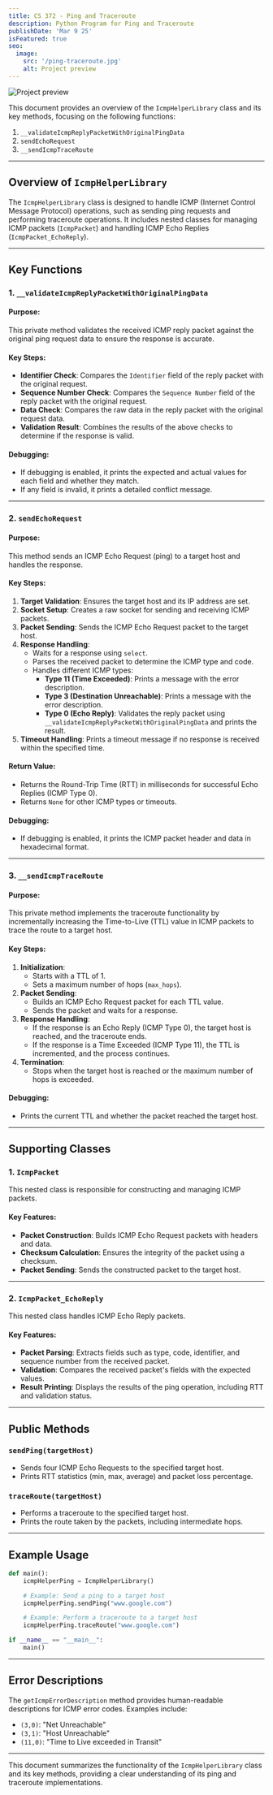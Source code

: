 ```yaml
---
title: CS 372 - Ping and Traceroute
description: Python Program for Ping and Traceroute
publishDate: 'Mar 9 25'
isFeatured: true
seo:
  image:
    src: '/ping-traceroute.jpg'
    alt: Project preview
---
```


<Image src={postImage} alt="Project preview" />

This document provides an overview of the `IcmpHelperLibrary` class and its key methods, focusing on the following functions:

1. `__validateIcmpReplyPacketWithOriginalPingData`
2. `sendEchoRequest`
3. `__sendIcmpTraceRoute`

---

## Overview of `IcmpHelperLibrary`

The `IcmpHelperLibrary` class is designed to handle ICMP (Internet Control Message Protocol) operations, such as sending ping requests and performing traceroute operations. It includes nested classes for managing ICMP packets (`IcmpPacket`) and handling ICMP Echo Replies (`IcmpPacket_EchoReply`).

---

## Key Functions

### 1. `__validateIcmpReplyPacketWithOriginalPingData`

#### Purpose:
This private method validates the received ICMP reply packet against the original ping request data to ensure the response is accurate.

#### Key Steps:
- **Identifier Check**: Compares the `Identifier` field of the reply packet with the original request.
- **Sequence Number Check**: Compares the `Sequence Number` field of the reply packet with the original request.
- **Data Check**: Compares the raw data in the reply packet with the original request data.
- **Validation Result**: Combines the results of the above checks to determine if the response is valid.

#### Debugging:
- If debugging is enabled, it prints the expected and actual values for each field and whether they match.
- If any field is invalid, it prints a detailed conflict message.

---

### 2. `sendEchoRequest`

#### Purpose:
This method sends an ICMP Echo Request (ping) to a target host and handles the response.

#### Key Steps:
1. **Target Validation**: Ensures the target host and its IP address are set.
2. **Socket Setup**: Creates a raw socket for sending and receiving ICMP packets.
3. **Packet Sending**: Sends the ICMP Echo Request packet to the target host.
4. **Response Handling**:
   - Waits for a response using `select`.
   - Parses the received packet to determine the ICMP type and code.
   - Handles different ICMP types:
     - **Type 11 (Time Exceeded)**: Prints a message with the error description.
     - **Type 3 (Destination Unreachable)**: Prints a message with the error description.
     - **Type 0 (Echo Reply)**: Validates the reply packet using `__validateIcmpReplyPacketWithOriginalPingData` and prints the result.
5. **Timeout Handling**: Prints a timeout message if no response is received within the specified time.

#### Return Value:
- Returns the Round-Trip Time (RTT) in milliseconds for successful Echo Replies (ICMP Type 0).
- Returns `None` for other ICMP types or timeouts.

#### Debugging:
- If debugging is enabled, it prints the ICMP packet header and data in hexadecimal format.

---

### 3. `__sendIcmpTraceRoute`

#### Purpose:
This private method implements the traceroute functionality by incrementally increasing the Time-to-Live (TTL) value in ICMP packets to trace the route to a target host.

#### Key Steps:
1. **Initialization**:
   - Starts with a TTL of 1.
   - Sets a maximum number of hops (`max_hops`).
2. **Packet Sending**:
   - Builds an ICMP Echo Request packet for each TTL value.
   - Sends the packet and waits for a response.
3. **Response Handling**:
   - If the response is an Echo Reply (ICMP Type 0), the target host is reached, and the traceroute ends.
   - If the response is a Time Exceeded (ICMP Type 11), the TTL is incremented, and the process continues.
4. **Termination**:
   - Stops when the target host is reached or the maximum number of hops is exceeded.

#### Debugging:
- Prints the current TTL and whether the packet reached the target host.

---

## Supporting Classes

### 1. `IcmpPacket`

This nested class is responsible for constructing and managing ICMP packets.

#### Key Features:
- **Packet Construction**: Builds ICMP Echo Request packets with headers and data.
- **Checksum Calculation**: Ensures the integrity of the packet using a checksum.
- **Packet Sending**: Sends the constructed packet to the target host.

---

### 2. `IcmpPacket_EchoReply`

This nested class handles ICMP Echo Reply packets.

#### Key Features:
- **Packet Parsing**: Extracts fields such as type, code, identifier, and sequence number from the received packet.
- **Validation**: Compares the received packet's fields with the expected values.
- **Result Printing**: Displays the results of the ping operation, including RTT and validation status.

---

## Public Methods

### `sendPing(targetHost)`
- Sends four ICMP Echo Requests to the specified target host.
- Prints RTT statistics (min, max, average) and packet loss percentage.

### `traceRoute(targetHost)`
- Performs a traceroute to the specified target host.
- Prints the route taken by the packets, including intermediate hops.

---

## Example Usage

```python
def main():
    icmpHelperPing = IcmpHelperLibrary()

    # Example: Send a ping to a target host
    icmpHelperPing.sendPing("www.google.com")

    # Example: Perform a traceroute to a target host
    icmpHelperPing.traceRoute("www.google.com")

if __name__ == "__main__":
    main()
```

---

## Error Descriptions

The `getIcmpErrorDescription` method provides human-readable descriptions for ICMP error codes. Examples include:
- `(3,0)`: "Net Unreachable"
- `(3,1)`: "Host Unreachable"
- `(11,0)`: "Time to Live exceeded in Transit"

---

This document summarizes the functionality of the `IcmpHelperLibrary` class and its key methods, providing a clear understanding of its ping and traceroute implementations.


